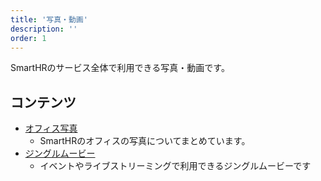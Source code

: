```yaml
---
title: '写真・動画'
description: ''
order: 1
---
```




SmartHRのサービス全体で利用できる写真・動画です。

## コンテンツ

- [オフィス写真](https://smarthr.design/communication/photography/photography-office/)
    - SmartHRのオフィスの写真についてまとめています。
- [ジングルムービー](https://smarthr.design/communication/photography/jingle-movie/)
    - イベントやライブストリーミングで利用できるジングルムービーです
        <VideoEmbed
        poster="/images/jingle_movie_thumb.png"
        source="/video/jingle_movie.mp4"
        title="SmartHR jingle movie"
        youtubeUrl="https://www.youtube.com/watch?v=EKpYFkLSIjY"/>
